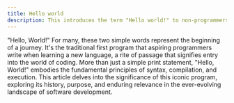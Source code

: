 ```yaml
---
title: Hello world
description: This introduces the term "Hello world!" to non-programmers
---
```


"Hello, World!" For many, these two simple words represent the beginning of a journey. It's the traditional first program that aspiring programmers write when learning a new language, a rite of passage that signifies entry into the world of coding. More than just a simple print statement, "Hello, World!" embodies the fundamental principles of syntax, compilation, and execution. This article delves into the significance of this iconic program, exploring its history, purpose, and enduring relevance in the ever-evolving landscape of software development.
